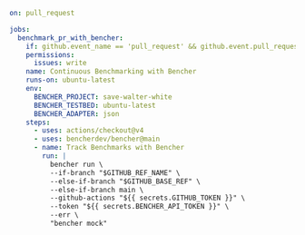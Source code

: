 ```yaml
on: pull_request

jobs:
  benchmark_pr_with_bencher:
    if: github.event_name == 'pull_request' && github.event.pull_request.head.repo.full_name == github.repository
    permissions:
      issues: write
    name: Continuous Benchmarking with Bencher
    runs-on: ubuntu-latest
    env:
      BENCHER_PROJECT: save-walter-white
      BENCHER_TESTBED: ubuntu-latest
      BENCHER_ADAPTER: json
    steps:
      - uses: actions/checkout@v4
      - uses: bencherdev/bencher@main
      - name: Track Benchmarks with Bencher
        run: |
          bencher run \
          --if-branch "$GITHUB_REF_NAME" \
          --else-if-branch "$GITHUB_BASE_REF" \
          --else-if-branch main \
          --github-actions "${{ secrets.GITHUB_TOKEN }}" \
          --token "${{ secrets.BENCHER_API_TOKEN }}" \
          --err \
          "bencher mock"
```
